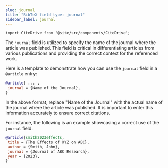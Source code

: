 ```yaml
---
slug: journal
title: "BibTeX field type: journal"
sidebar_label: journal
---
```


```mdx-code-block
import CiteDrive from '@site/src/components/CiteDrive';
```

The `journal` field is utilized to specify the name of the journal where the article was published. This field is critical in differentiating articles from various publications and providing the correct context for the referenced work.

<CiteDrive/>

Here is a template to demonstrate how you can use the `journal` field in a `@article` entry:

```bibtex
@article{ ... ,
 journal = {Name of the Journal},
}

```

In the above format, replace "Name of the Journal" with the actual name of the journal where the article was published. It is important to enter this information accurately to ensure correct citations.

For instance, the following is an example showcasing a correct use of the `journal` field:

```bibtex
@article{smith2023effects,
 title = {The Effects of XYZ on ABC},
 author = {Smith, John},
 journal = {Journal of ABC Research},
 year = {2023},
}
```


